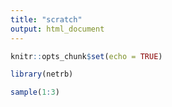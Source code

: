 ```yaml
---
title: "scratch"
output: html_document
---
```


```r
knitr::opts_chunk$set(echo = TRUE)

library(netrb)
```

```r
sample(1:3)

```

